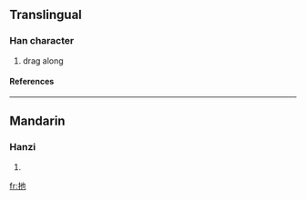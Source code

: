 ==Translingual==
===Han character===
{{Han char|rn=64|rad=手|as=03|sn=6|four=5401<sub>2</sub>|canj=手心木 (QPD)}}
# drag along
====References====
{{Han ref|kx=0418.050|dkj=11805|dj=0764.220|hdz=31832.050|uh=6261|ud=25185|bh=C9E6|bd=51686}}
----
==Mandarin==
===Hanzi===
{{cmn-hanzi|pin=[[chǐ]] (chi3), [[tuō]] (tuo1), [[yǐ]] (yi3)|wg=ch'ih<sup>3</sup>, t'o<sup>1</sup>, i<sup>3</sup>}}
# {{defn|Mandarin}}

[[fr:扡]]